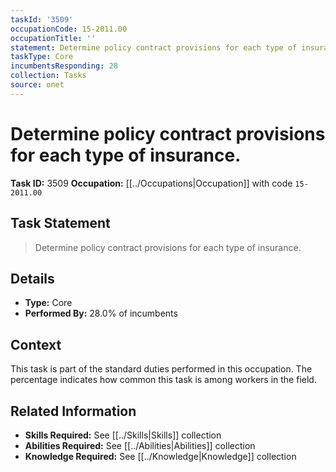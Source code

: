 ```yaml
---
taskId: '3509'
occupationCode: 15-2011.00
occupationTitle: ''
statement: Determine policy contract provisions for each type of insurance.
taskType: Core
incumbentsResponding: 28
collection: Tasks
source: onet
---
```

# Determine policy contract provisions for each type of insurance.

**Task ID:** 3509
**Occupation:** [[../Occupations|Occupation]] with code `15-2011.00`

## Task Statement

> Determine policy contract provisions for each type of insurance.

## Details

- **Type:** Core
- **Performed By:** 28.0% of incumbents

## Context

This task is part of the standard duties performed in this occupation. The percentage indicates how common this task is among workers in the field.

## Related Information

- **Skills Required:** See [[../Skills|Skills]] collection
- **Abilities Required:** See [[../Abilities|Abilities]] collection
- **Knowledge Required:** See [[../Knowledge|Knowledge]] collection
